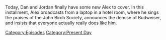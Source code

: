 {{DEFAULTSORT:
    #_EPISODE_0813:May 29, 2023
}}{{Episode
    | title           = May 29, 2023
    | caption         = Listen to this episode on [https://knowledgefight.libsyn.com/813-may-29-2023 Libsyn] [https://open.spotify.com/episode/6wWU9Hg2HEjFuB0r2sDWRd Spotify]
    | episodeNumber   = 813
    | length          = 01:29:44
    | airDate         = June 2, 2023
    | coverageDate    = May 29, 2023
    | episodeType     = [[:Category:Present Day|Present Day]]
    | previousEpisode = [[812: Jeff Sharlet Returns]]
    | nextEpisode     = [[814: June 1, 2023]]
}}

{{Stub}}

Today, Dan and Jordan finally have some new Alex to cover.  In this installment, Alex broadcasts from a laptop in a hotel room, where he sings the praises of the John Birch Society, announces the demise of Budweiser, and insists that everyone actually really does like him.

[[Category:Episodes]]
[[Category:Present Day]]
